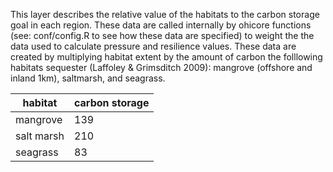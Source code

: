 This layer describes the relative value of the habitats to the carbon storage goal in each region. These data are called internally by ohicore functions (see: conf/config.R to see how these data are specified) to weight the the data used to calculate pressure and resilience values. These data are created by multiplying habitat extent by the amount of carbon the folllowing habitats sequester (Laffoley & Grimsditch 2009): mangrove (offshore and inland 1km), saltmarsh, and seagrass.

habitat | carbon storage
------- | --------------
mangrove | 139
salt marsh | 210
seagrass | 83